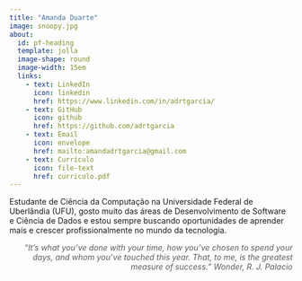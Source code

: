 ```yaml
---
title: "Amanda Duarte"
image: snoopy.jpg
about: 
  id: pf-heading
  template: jolla
  image-shape: round
  image-width: 15em
  links:
    - text: LinkedIn
      icon: linkedin
      href: https://www.linkedin.com/in/adrtgarcia/
    - text: GitHub
      icon: github
      href: https://github.com/adrtgarcia
    - text: Email
      icon: envelope
      href: mailto:amandadrtgarcia@gmail.com
    - text: Currículo
      icon: file-text
      href: curriculo.pdf
---
```


::: {#pf-heading}
Estudante de Ciência da Computação na Universidade Federal de Uberlândia (UFU), gosto muito das áreas de Desenvolvimento de Software e Ciência de Dados e estou sempre buscando oportunidades de aprender mais e crescer profissionalmente no mundo da tecnologia.

<div style="text-align: right; opacity: 0.7;">
*“It's what you've done with your time, how you've chosen to spend your days, and whom you've touched this year. That, to me, is the greatest measure of success.”*<en> *Wonder, R. J. Palacio*
</div>
:::